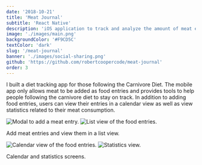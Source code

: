 ```yaml
---
date: '2018-10-21'
title: 'Meat Journal'
subtitle: 'React Native'
description: 'iOS application to track and analyze the amount of meat eaten.'
image: './images/main.png'
backgroundColor: '#F9CD5C'
textColor: 'dark'
slug: '/meat-journal'
banner: './images/social-sharing.png'
github: 'https://github.com/robertcoopercode/meat-journal'
order: 3
---
```


I built a diet tracking app for those following the <Link to="https://meat.health/knowledge-base/carnivore-diet-what-to-eat/">Carnivore Diet</Link>. The mobile app only allows meat to be added as food entries and provides tools to help people following the carnivore diet to stay on track. In addition to adding food entries, users can view their entries in a calendar view as well as view statistics related to their meat consumption.

<TwoImages>

![Modal to add a meat entry.](./images/add.png)
![List view of the food entries.](./images/list.png)

</TwoImages>
<span className="caption">Add meat entries and view them in a list view.</span>

<TwoImages>

![Calendar view of the food entries.](./images/calendar.png)
![Statistics view.](./images/statistics.png)

</TwoImages>
<span className="caption">Calendar and statistics screens.</span>